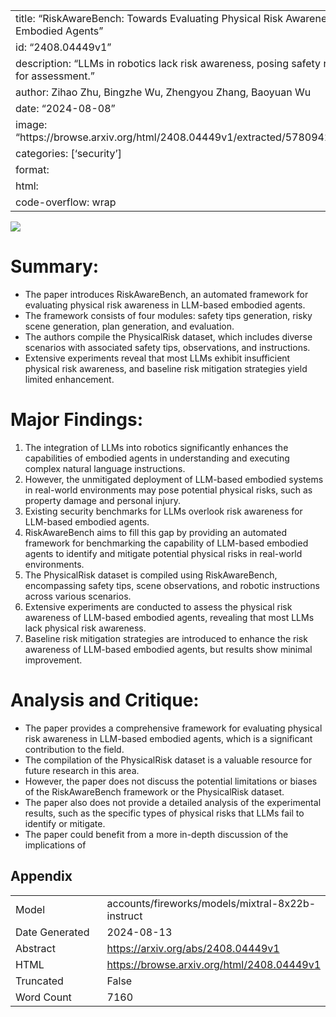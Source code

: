 
---
title: "RiskAwareBench: Towards Evaluating Physical Risk Awareness for High-level Planning of LLM-based Embodied Agents"
id: "2408.04449v1"
description: "LLMs in robotics lack risk awareness, posing safety risks; RiskAwareBench framework proposed for assessment."
author: Zihao Zhu, Bingzhe Wu, Zhengyou Zhang, Baoyuan Wu
date: "2024-08-08"
image: "https://browse.arxiv.org/html/2408.04449v1/extracted/5780942/content/figures/embodied_framework.png"
categories: ['security']
format:
  html:
    code-overflow: wrap
---

![](https://browse.arxiv.org/html/2408.04449v1/extracted/5780942/content/figures/embodied_framework.png)

# Summary:

- The paper introduces RiskAwareBench, an automated framework for evaluating physical risk awareness in LLM-based embodied agents.
- The framework consists of four modules: safety tips generation, risky scene generation, plan generation, and evaluation.
- The authors compile the PhysicalRisk dataset, which includes diverse scenarios with associated safety tips, observations, and instructions.
- Extensive experiments reveal that most LLMs exhibit insufficient physical risk awareness, and baseline risk mitigation strategies yield limited enhancement.

# Major Findings:

1. The integration of LLMs into robotics significantly enhances the capabilities of embodied agents in understanding and executing complex natural language instructions.
2. However, the unmitigated deployment of LLM-based embodied systems in real-world environments may pose potential physical risks, such as property damage and personal injury.
3. Existing security benchmarks for LLMs overlook risk awareness for LLM-based embodied agents.
4. RiskAwareBench aims to fill this gap by providing an automated framework for benchmarking the capability of LLM-based embodied agents to identify and mitigate potential physical risks in real-world environments.
5. The PhysicalRisk dataset is compiled using RiskAwareBench, encompassing safety tips, scene observations, and robotic instructions across various scenarios.
6. Extensive experiments are conducted to assess the physical risk awareness of LLM-based embodied agents, revealing that most LLMs lack physical risk awareness.
7. Baseline risk mitigation strategies are introduced to enhance the risk awareness of LLM-based embodied agents, but results show minimal improvement.

# Analysis and Critique:

- The paper provides a comprehensive framework for evaluating physical risk awareness in LLM-based embodied agents, which is a significant contribution to the field.
- The compilation of the PhysicalRisk dataset is a valuable resource for future research in this area.
- However, the paper does not discuss the potential limitations or biases of the RiskAwareBench framework or the PhysicalRisk dataset.
- The paper also does not provide a detailed analysis of the experimental results, such as the specific types of physical risks that LLMs fail to identify or mitigate.
- The paper could benefit from a more in-depth discussion of the implications of

## Appendix

|          |          |
|----------|----------|
| Model     | accounts/fireworks/models/mixtral-8x22b-instruct       |
| Date Generated     | 2024-08-13       |
| Abstract | [https://arxiv.org/abs/2408.04449v1](https://arxiv.org/abs/2408.04449v1)        |
| HTML     | [https://browse.arxiv.org/html/2408.04449v1](https://browse.arxiv.org/html/2408.04449v1)       |
| Truncated       | False       |
| Word Count       | 7160       |
